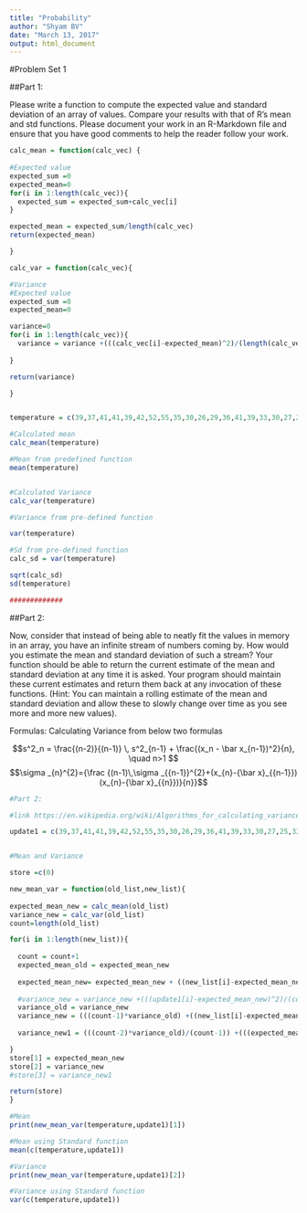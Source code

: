 ```yaml
---
title: "Probability"
author: "Shyam BV"
date: "March 13, 2017"
output: html_document
---
```



#Problem Set 1

##Part 1: 

Please write a function to compute the expected value and standard deviation of an array of values. Compare your results with that of R's mean and std functions. Please document your work in an R-Markdown file and ensure that you have good comments to help the reader follow your work. 


```r


calc_mean = function(calc_vec) {
  
#Expected value
expected_sum =0
expected_mean=0
for(i in 1:length(calc_vec)){
  expected_sum = expected_sum+calc_vec[i]
}

expected_mean = expected_sum/length(calc_vec)
return(expected_mean)

}

calc_var = function(calc_vec){

#Variance
#Expected value
expected_sum =0
expected_mean=0

variance=0
for(i in 1:length(calc_vec)){
  variance = variance +(((calc_vec[i]-expected_mean)^2)/(length(calc_vec)-1))
  
}

return(variance)

}


temperature = c(39,37,41,41,39,42,52,55,35,30,26,29,36,41,39,33,30,27,25,32,43,48,44,35,31,28,26,39,53,58,54,48)

#Calculated mean
calc_mean(temperature)

#Mean from predefined function
mean(temperature)


#Calculated Variance
calc_var(temperature)

#Variance from pre-defined function

var(temperature)

#Sd from pre-defined function
calc_sd = var(temperature)

sqrt(calc_sd)
sd(temperature)

#############

```


##Part 2: 

Now, consider that instead of being able to neatly  fit the values in memory in an array, you have an infinite stream of numbers coming by. How would you estimate the mean and standard deviation of such a stream? Your function should be able to return the current estimate of the mean and standard deviation at any time it is asked. Your program should maintain these current estimates and return them back at any invocation of these functions. (Hint: You can maintain a rolling estimate of the mean and standard deviation and allow these to slowly change over time as you see more and more new values). 


Formulas: Calculating Variance from below two formulas


$$s^2_n = \frac{(n-2)}{(n-1)} \, s^2_{n-1} + \frac{(x_n - \bar x_{n-1})^2}{n}, \quad n>1 $$
$$\sigma _{n}^{2}={\frac  {(n-1)\,\sigma _{{n-1}}^{2}+(x_{n}-{\bar  x}_{{n-1}})(x_{n}-{\bar  x}_{{n}})}{n}}$$

```r

#Part 2:

#link https://en.wikipedia.org/wiki/Algorithms_for_calculating_variance#Online_algorithm

update1 = c(39,37,41,41,39,42,52,55,35,30,26,29,36,41,39,33,30,27,25,32,43,48,44,35,31,28,26,39,53,58,54,48)+20


#Mean and Variance

store =c(0)

new_mean_var = function(old_list,new_list){
  
expected_mean_new = calc_mean(old_list)
variance_new = calc_var(old_list)
count=length(old_list)

for(i in 1:length(new_list)){
  
  count = count+1
  expected_mean_old = expected_mean_new
  
  expected_mean_new= expected_mean_new + ((new_list[i]-expected_mean_new)/count)
  
  #variance_new = variance_new +(((update1[i]-expected_mean_new)^2)/(count-1))
  variance_old = variance_new
  variance_new = (((count-1)*variance_old) +((new_list[i]-expected_mean_old)*(new_list[i] - expected_mean_new)))/count
  
  variance_new1 = (((count-2)*variance_old)/(count-1)) +(((expected_mean_old - expected_mean_new)^2)/count)

}
store[1] = expected_mean_new
store[2] = variance_new
#store[3] = variance_new1

return(store)
}

#Mean
print(new_mean_var(temperature,update1)[1])

#Mean using Standard function
mean(c(temperature,update1))

#Variance
print(new_mean_var(temperature,update1)[2])

#Variance using Standard function
var(c(temperature,update1))


```



